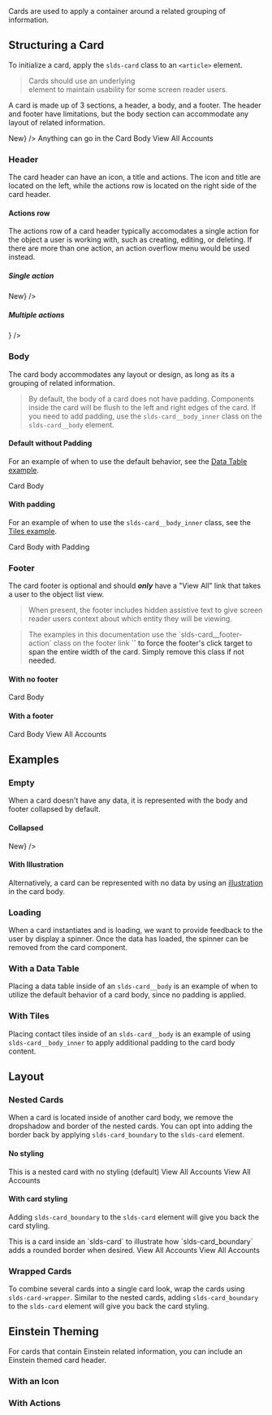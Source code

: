 
<div className="lead doc">
  Cards are used to apply a container around a related grouping of information.
</div>

## Structuring a Card

To initialize a card, apply the `slds-card` class to an `<article>` element.

<Blockquote type="a11y" header="Accessibility Note">
  Cards should use an underlying <code className="doc"><article></code> element to maintain usability for some screen reader users.
</Blockquote>

A card is made up of 3 sections, a header, a body, and a footer. The header and footer have limitations, but the body section can accommodate any layout of related information.

<Example title="Cards Base">
  <CodeView>
    <Card>
      <CardHeader
        title="Accounts"
        href="javascript:void(0);"
        symbol="account"
        action={<button className="slds-button slds-button_neutral">New</button>}
      />
      <CardBody hasPadding>
        Anything can go in the Card Body
      </CardBody>
      <CardFooter>
        View All <span className="slds-assistive-text">Accounts</span>
      </CardFooter>
    </Card>
  </CodeView>
</Example>

### Header

The card header can have an icon, a title and actions. The icon and title are located on the left, while the actions row is located on the right side of the card header.

<Example title="Cards Header">
  <CodeView>
    <Card>
      <CardHeader
        title="Accounts"
        href="javascript:void(0);"
        symbol="account"
      />
    </Card>
  </CodeView>
</Example>

#### Actions row

The actions row of a card header typically accomodates a single action for the object a user is working with, such as creating, editing, or deleting. If there are more than one action, an action overflow menu would be used instead.

##### Single action

<Example title="Cards Single Action">
  <CodeView>
    <Card>
      <CardHeader
        title="Accounts"
        href="javascript:void(0);"
        symbol="account"
        action={<button className="slds-button slds-button_neutral">New</button>}
      />
    </Card>
  </CodeView>
</Example>

##### Multiple actions

<Example title="Cards Multiple Actions">
  <CodeView style={{height: '10rem'}}>
    <Card>
      <CardHeader
        title="Accounts"
        href="javascript:void(0);"
        symbol="account"
        action={<ActionOverflow position="right" />}
      />
    </Card>
  </CodeView>
</Example>

### Body

The card body accommodates any layout or design, as long as its a grouping of related information.

<Blockquote type="note" header="Styling Note">
  By default, the body of a card does not have padding. Components inside the card will be flush to the left and right edges of the card. If you need to add padding, use the <code className="doc">slds-card__body_inner</code> class on the <code className="doc">slds-card__body</code> element.
</Blockquote>

#### Default without Padding

For an example of when to use the default behavior, see the [Data Table example](/#With-a-Data-Table).

<Example title="Cards Body No Padding">
  <CodeView>
    <Card>
      <CardHeader
        title="Accounts"
        href="javascript:void(0);"
        symbol="account"
      />
      <CardBody>
        Card Body
      </CardBody>
    </Card>
  </CodeView>
</Example>

#### With padding

For an example of when to use the `slds-card__body_inner` class, see the [Tiles example](/#With-Tiles).


<Example title="Cards Body With Padding">
  <CodeView>
    <Card>
      <CardHeader
        title="Accounts"
        href="javascript:void(0);"
        symbol="account"
      />
      <CardBody hasPadding>
        Card Body with Padding
      </CardBody>
    </Card>
  </CodeView>
</Example>

### Footer

The card footer is optional and should _**only**_ have a "View All" link that takes a user to the object list view.

<Blockquote type="a11y" header="Accessibility Note">
  When present, the footer includes hidden assistive text to give screen reader users context about which entity they will be viewing.
</Blockquote>

<Blockquote type="note" header="Implementation Note">
  The examples in this documentation use the `slds-card__footer-action` class on the footer link `<a>` to force the footer's click target to span the entire width of the card. Simply remove this class if not needed.
</Blockquote>

#### With no footer

<Example title="Cards No Footer" >
  <CodeView>
    <Card>
      <CardHeader
        title="Accounts"
        href="javascript:void(0);"
        showIcon
        symbol="account"
      />
      <CardBody hasPadding>
        Card Body
      </CardBody>
      <CardFooter/>
    </Card>
  </CodeView>
</Example>

#### With a footer

<Example title="Cards with Footer" >
  <CodeView>
    <Card>
      <CardHeader
        title="Accounts"
        href="javascript:void(0);"
        showIcon
        symbol="account"
      />
      <CardBody hasPadding>
        Card Body
      </CardBody>
      <CardFooter>
        View All <span className="slds-assistive-text">Accounts</span>
      </CardFooter>
    </Card>
  </CodeView>
</Example>

## Examples
### Empty

When a card doesn't have any data, it is represented with the body and footer collapsed by default.

#### Collapsed

<Example title="Cards Collapsed" >
  <CodeView>
    <Card>
      <CardHeader
        title="Card Header"
        href="javascript:void(0);"
        symbol="account"
        action={<button className="slds-button slds-button_neutral">New</button>}
      />
      <CardBody/>
      <CardFooter/>
    </Card>
  </CodeView>
</Example>

#### With Illustration

Alternatively, a card can be represented with no data by using an [illustration](/components/illustration) in the card body.

<Example title="Cards With illustration" >
  <CodeView>
    <Card>
      <CardHeader
        title="Tasks"
        href="javascript:void(0);"
        symbol="task"
      />
      <CardBody hasPadding>
        <Illustration>
          <NoTask />
          <IllustrationText
            heading="No new tasks"
            message="Nothing needs your attention right now. Check back later."
          />
        </Illustration>
      </CardBody>
    </Card>
  </CodeView>
</Example>

### Loading

When a card instantiates and is loading, we want to provide feedback to the user by display a spinner. Once the data has loaded, the spinner can be removed from the card component.

<Example title="Cards Loading" >
  <CodeView>
    <Card>
      <CardHeader
        title="Tasks"
        href="javascript:void(0);"
        symbol="task"
      />
      <CardBody hasPadding>
        <Spinner className="slds-spinner_small" />
      </CardBody>
    </Card>
  </CodeView>
</Example>

### With a Data Table

Placing a data table inside of an `slds-card__body` is an example of when to utilize the default behavior of a card body, since no padding is applied.

<Example title="Cards With Data Table" >
  <CodeView>
    <CardWithDataTable/>
  </CodeView>
</Example>

### With Tiles

Placing contact tiles inside of an `slds-card__body` is an example of using `slds-card__body_inner` to apply additional padding to the card body content.

<Example title="Cards with Title">
  <CodeView>
    <CardWithTiles/>
  </CodeView>
</Example>

## Layout
### Nested Cards

When a card is located inside of another card body, we remove the dropshadow and border of the nested cards. You can opt into adding the border back by applying `slds-card_boundary` to the `slds-card` element.

#### No styling

<Example title="Cards Nested with No Styling">
  <CodeView>
    <Card>
      <CardHeader
        title="Outer Card Header"
        href="javascript:void(0);"
        symbol="account"
      />
      <CardBody hasPadding>
        <Card>
          <CardHeader
            title="Card Header"
            href="javascript:void(0);"
            symbol="account"
          />
          <CardBody hasPadding>
            This is a nested card with no styling (default)
          </CardBody>
          <CardFooter>
            View All <span className="slds-assistive-text">Accounts</span>
          </CardFooter>
        </Card>
      </CardBody>
      <CardFooter>
        View All <span className="slds-assistive-text">Accounts</span>
      </CardFooter>
    </Card>
  </CodeView>
</Example>

#### With card styling

Adding `slds-card_boundary` to the `slds-card` element will give you back the card styling.

<Example title="Cards Nested With Styling" >
  <CodeView>
    <Card>
      <CardHeader
        title="Outer Card Header"
        href="javascript:void(0);"
        symbol="account"
      />
      <CardBody hasPadding>
        <Card hasCardBoundary>
          <CardHeader
            title="Card Header"
            href="javascript:void(0);"
            symbol="account"
          />
          <CardBody hasPadding>
            This is a card inside an `slds-card` to illustrate how `slds-card_boundary` adds a rounded border when desired.
          </CardBody>
          <CardFooter>
            View All <span className="slds-assistive-text">Accounts</span>
          </CardFooter>
        </Card>
      </CardBody>
      <CardFooter>
        View All <span className="slds-assistive-text">Accounts</span>
      </CardFooter>
    </Card>
  </CodeView>
</Example>

### Wrapped Cards

To combine several cards into a single card look, wrap the cards using `slds-card-wrapper`. Similar to the nested cards, adding `slds-card_boundary` to the `slds-card` element will give you back the card styling.


<Example title="Cards Wrapped" >
  <CodeView>
    <WrappedCards/>
  </CodeView>
</Example>

## Einstein Theming

For cards that contain Einstein related information, you can include an Einstein themed card header.

<Example title="Cards Einstein Theme" >
  <CodeView>
    <EinsteinCard/>
  </CodeView>
</Example>

### With an Icon

<Example title="Cards Einstein Theme with Icon" >
  <CodeView>
    <EinsteinCard hasIcon/>
  </CodeView>
</Example>

### With Actions

<Example title="Cards Einstein Theme with Icon and Actions" >
  <CodeView>
    <EinsteinCard hasIcon hasActions/>
  </CodeView>
</Example>
